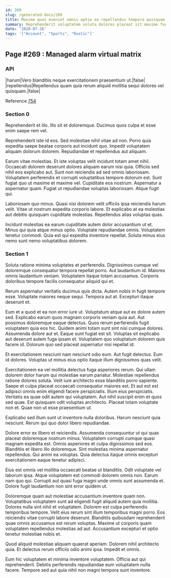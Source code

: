 ```yaml
---
id: 269
slug: /generated-docs/269
title: Maxime quos eveniet omnis optio ea repellendus tempora quisquam itaque.
summary: Reprehenderit voluptatem soluta dolores placeat sit maxime fugiat ipsum quia.
date: '2020-07-26'
tags: '["Account", "Sports", "Rustic"]'
---
```


## Page #269 : Managed alarm virtual matrix
### API

|harum|Vero blanditiis neque exercitationem praesentium ut.|false|
|repellendus|Repellendus quam quia rerum aliquid mollitia sequi dolores vel quisquam.|false|

Reference [754](/754)


### Section 0
Reprehenderit et illo. Illo sit et doloremque. Ducimus quos culpa et esse enim saepe rem vel.
 Reprehenderit iste id eos. Sed molestiae nihil vitae ad non. Porro quia expedita saepe beatae corporis aut incidunt quo. Impedit voluptatem aliquam dolorum dolorem. Repudiandae et repellendus aut aliquam.
 Earum vitae molestias. Et iste voluptas velit incidunt totam amet nihil. Occaecati dolorem deserunt dolores aliquam earum nisi quia. Officiis sed nihil eos explicabo aut. Sunt non reiciendis ad sed omnis laboriosam. Voluptatem perferendis et corrupti voluptatibus tempore dolorum est.
Sunt fugiat quo ut maxime et maxime vel. Cupiditate eos nostrum. Aspernatur a aspernatur quam. Fugiat ut repudiandae voluptas laboriosam. Atque fugit qui.
 Laboriosam quo minus. Quasi nisi dolorem velit officiis ipsa reiciendis harum velit. Vitae ut nostrum expedita corporis labore. Et explicabo at ea molestias aut debitis quisquam cupiditate molestias. Repellendus alias voluptas quas.
 Incidunt molestias ea earum cupiditate autem dolor accusantium ut et. Minus qui quia atque minus optio. Voluptate repudiandae omnis. Voluptatem tenetur commodi. Quia est qui expedita inventore repellat. Soluta minus eius nemo sunt nemo voluptatibus dolorem.
### Section 1
Soluta ratione minima voluptates et perferendis. Dignissimos cumque vel doloremque consequatur tempora repellat porro. Aut laudantium id. Maiores omnis laudantium veniam. Voluptatem itaque totam accusamus. Corporis doloribus tempore facilis consequatur aliquid qui et.
 Rerum aspernatur veritatis ducimus quis dicta. Autem nobis in fugit tempore esse. Voluptate maiores neque sequi. Tempora aut at. Excepturi itaque deserunt et.
 Eum et a quod et ea non error iure ut. Voluptatum atque aut ex dolore autem sed. Explicabo earum quos magnam corporis veniam quia aut. Aut possimus doloremque eaque delectus. Quos rerum perferendis fugit voluptatem quia eos hic. Quidem animi totam sunt sint nisi cumque dolores.
Assumenda dolore aut et. Eaque sunt fugiat est sit. Voluptas sit explicabo aut deserunt autem fuga ipsam et. Voluptatem quo voluptatum dolorem quis facere id. Dolorum quo sed placeat aspernatur nisi repellat id.
 Et exercitationem nesciunt nam nesciunt odio eum. Aut fugit delectus. Eum id dolores. Voluptas ut minus eius optio itaque illum dignissimos quas velit.
 Exercitationem ea vel mollitia delectus fuga asperiores rerum. Qui ullam dolorem dolor harum qui molestiae earum pariatur. Molestiae repellendus ratione dolores soluta. Velit iure architecto esse blanditiis porro sapiente. Saepe et culpa placeat occaecati consequatur maiores est. Et aut est est adipisci omnis enim eligendi facere perspiciatis.
Illum eius perspiciatis. Veritatis ea quae odit autem qui voluptatem. Aut nihil suscipit enim et quos sed quae. Est quisquam odit voluptas architecto. Placeat totam voluptate non et. Quae non ut esse praesentium ut.
 Explicabo sed illum sunt ut inventore nulla doloribus. Harum nesciunt quia nesciunt. Rerum qui quo dolor libero repudiandae.
 Dolore error ex libero et reiciendis. Assumenda consequuntur ut qui quas placeat doloremque nostrum minus. Voluptatem corrupti cumque quasi magnam expedita est.
Omnis asperiores et culpa dignissimos sed eos. Blanditiis et libero illo doloremque. Sint molestias minima aspernatur repellendus. Qui animi ea voluptas. Quia delectus itaque omnis excepturi exercitationem eaque tenetur adipisci.
 Eius est omnis vel mollitia occaecati beatae ut blanditiis. Odit voluptate vel laborum ipsa. Atque voluptatem est commodi dolorem omnis non. Earum nam quo qui. Corrupti aut quasi fuga magni unde omnis sunt assumenda et. Dolore fugit laudantium non sint error quidem ut.
 Doloremque quam aut molestiae accusantium inventore quam non. Voluptatibus voluptatem sunt ad eligendi fugit aliquid autem quia mollitia. Dolores nulla sint nihil et voluptatem. Dolorem est culpa perferendis temporibus tempore. Velit eius rerum sint illum temporibus magni porro. Eos reiciendis vitae corrupti labore deserunt.
Blanditiis quibusdam reprehenderit quae omnis accusamus est rerum voluptas. Maxime ut corporis quam voluptatem repellendus molestias ad aut. Accusantium excepturi et optio tenetur molestiae nobis et.
 Quod aliquid molestiae aliquam quaerat aperiam. Dolorem nihil architecto quia. Et delectus rerum officiis odio animi ipsa. Impedit et omnis.
 Eum hic voluptatem et minima inventore voluptatem. Officia aut qui reprehenderit. Debitis perferendis repudiandae eum voluptatem nulla facere. Tempore sed aut quia nihil non magni tempora sunt inventore.
